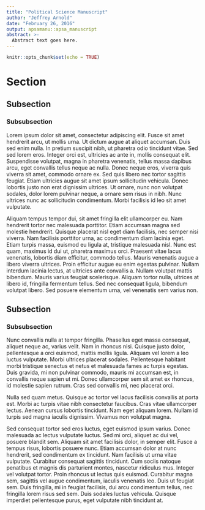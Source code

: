 ```yaml
---
title: "Political Science Manuscript"
author: "Jeffrey Arnold"
date: "February 26, 2016"
output: apsamanu::apsa_manuscript
abstract: >-
  Abstract text goes here.
---
```


```r
knitr::opts_chunk$set(echo = TRUE)
```

# Section

## Subsection

### Subsubsection

Lorem ipsum dolor sit amet, consectetur adipiscing elit. Fusce sit amet hendrerit arcu, ut mollis urna. Ut dictum augue at aliquet accumsan. Duis sed enim nulla. In pretium suscipit nibh, ut pharetra odio tincidunt vitae. Sed sed lorem eros. Integer orci est, ultricies ac ante in, mollis consequat elit. Suspendisse volutpat, magna in pharetra venenatis, tellus massa dapibus arcu, eget convallis tellus neque ac nulla. Donec neque eros, viverra quis viverra sit amet, commodo ornare ex. Sed quis libero nec tortor sagittis feugiat. Etiam ultricies augue sit amet ipsum sollicitudin vehicula. Donec lobortis justo non erat dignissim ultrices. Ut ornare, nunc non volutpat sodales, dolor lorem pulvinar neque, a ornare sem risus in nibh. Nunc ultrices nunc ac sollicitudin condimentum. Morbi facilisis id leo sit amet vulputate.

Aliquam tempus tempor dui, sit amet fringilla elit ullamcorper eu. Nam hendrerit tortor nec malesuada porttitor. Etiam accumsan magna sed molestie hendrerit. Quisque placerat nisl eget diam facilisis, nec semper nisi viverra. Nam facilisis porttitor urna, ac condimentum diam lacinia eget. Etiam turpis massa, euismod eu ligula at, tristique malesuada nisl. Nunc est quam, maximus id dui ut, pharetra maximus orci. Praesent vitae lacus venenatis, lobortis diam efficitur, commodo tellus. Mauris venenatis augue a libero viverra ultrices. Proin efficitur augue eu enim egestas pulvinar. Nullam interdum lacinia lectus, at ultricies ante convallis a. Nullam volutpat mattis bibendum. Mauris varius feugiat scelerisque. Aliquam tortor nulla, ultrices at libero id, fringilla fermentum tellus. Sed nec consequat ligula, bibendum volutpat libero. Sed posuere elementum urna, vel venenatis sem varius non.

## Subsection

### Subsubsection

Nunc convallis nulla at tempor fringilla. Phasellus eget massa consequat, aliquet neque ac, varius velit. Nam in rhoncus nisi. Quisque justo dolor, pellentesque a orci euismod, mattis mollis ligula. Aliquam vel lorem a leo luctus vulputate. Morbi ultrices placerat sodales. Pellentesque habitant morbi tristique senectus et netus et malesuada fames ac turpis egestas. Duis gravida, mi non pulvinar commodo, mauris mi accumsan est, in convallis neque sapien ut mi. Donec ullamcorper sem sit amet ex rhoncus, id molestie sapien rutrum. Cras sed convallis mi, nec placerat orci.

Nulla sed quam metus. Quisque ac tortor vel lacus facilisis convallis at porta est. Morbi ac turpis vitae nibh consectetur faucibus. Cras vitae ullamcorper lectus. Aenean cursus lobortis tincidunt. Nam eget aliquam lorem. Nullam id turpis sed magna iaculis dignissim. Vivamus non volutpat magna.

Sed consequat tortor sed eros luctus, eget euismod ipsum varius. Donec malesuada ac lectus vulputate luctus. Sed mi orci, aliquet ac dui vel, posuere blandit sem. Aliquam sit amet facilisis dolor, in semper elit. Fusce a tempus risus, lobortis posuere nunc. Etiam accumsan dolor at nunc hendrerit, sed condimentum ex tincidunt. Nam facilisis ut urna vitae vulputate. Curabitur consequat sagittis tincidunt. Cum sociis natoque penatibus et magnis dis parturient montes, nascetur ridiculus mus. Integer vel volutpat tortor. Proin rhoncus ut lectus quis euismod. Curabitur magna sem, sagittis vel augue condimentum, iaculis venenatis leo. Duis ut feugiat sem. Duis fringilla, mi in feugiat facilisis, dui arcu condimentum tellus, nec fringilla lorem risus sed sem. Duis sodales luctus vehicula. Quisque imperdiet pellentesque purus, eget vulputate nibh tincidunt at.
